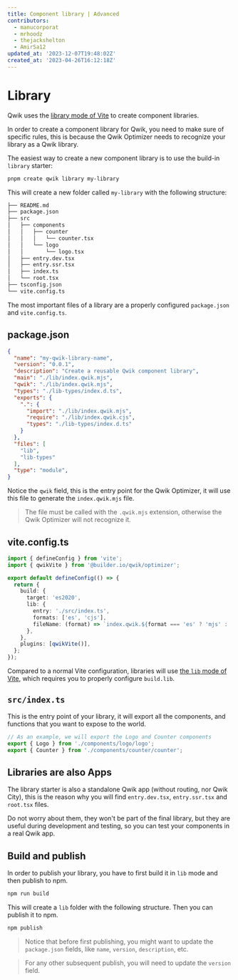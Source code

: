```yaml
---
title: Component library | Advanced
contributors:
  - manucorporat
  - mrhoodz
  - thejackshelton
  - AmirSa12
updated_at: '2023-12-07T19:48:02Z'
created_at: '2023-04-26T16:12:18Z'
---
```


# Library

Qwik uses the [library mode of Vite](https://vitejs.dev/guide/build.html#library-mode) to create component libraries.

In order to create a component library for Qwik, you need to make sure of specific rules, this is because the Qwik Optimizer needs to recognize your library as a Qwik library.

The easiest way to create a new component library is to use the build-in `library` starter:

```bash
pnpm create qwik library my-library
```

This will create a new folder called `my-library` with the following structure:

```bash {2,11,14}
├── README.md
├── package.json
├── src
│   ├── components
│   │   ├── counter
│   │   │   └── counter.tsx
│   │   └── logo
│   │       └── logo.tsx
│   ├── entry.dev.tsx
│   ├── entry.ssr.tsx
│   ├── index.ts
│   └── root.tsx
├── tsconfig.json
└── vite.config.ts
```

The most important files of a library are a properly configured `package.json` and `vite.config.ts`.

## package.json

```json
{
  "name": "my-qwik-library-name",
  "version": "0.0.1",
  "description": "Create a reusable Qwik component library",
  "main": "./lib/index.qwik.mjs",
  "qwik": "./lib/index.qwik.mjs",
  "types": "./lib-types/index.d.ts",
  "exports": {
    ".": {
      "import": "./lib/index.qwik.mjs",
      "require": "./lib/index.qwik.cjs",
      "types": "./lib-types/index.d.ts"
    }
  },
  "files": [
    "lib",
    "lib-types"
  ],
  "type": "module",
}
```

Notice the `qwik` field, this is the entry point for the Qwik Optimizer, it will use this file to generate the `index.qwik.mjs` file.

> The file must be called with the `.qwik.mjs` extension, otherwise the Qwik Optimizer will not recognize it.

## vite.config.ts

```ts {8-12}
import { defineConfig } from 'vite';
import { qwikVite } from '@builder.io/qwik/optimizer';

export default defineConfig(() => {
  return {
    build: {
      target: 'es2020',
      lib: {
        entry: './src/index.ts',
        formats: ['es', 'cjs'],
        fileName: (format) => `index.qwik.${format === 'es' ? 'mjs' : 'cjs'}`,
      },
    },
    plugins: [qwikVite()],
  };
});
```

Compared to a normal Vite configuration, libraries will use [the `lib` mode of Vite](https://vitejs.dev/guide/build.html#library-mode), which requires you to properly configure `build.lib`.

## `src/index.ts`

This is the entry point of your library, it will export all the components, and functions that you want to expose to the world.

```ts
// As an example, we will export the Logo and Counter components
export { Logo } from './components/logo/logo';
export { Counter } from './components/counter/counter';
```

## Libraries are also Apps

The library starter is also a standalone Qwik app (without routing, nor Qwik City), this is the reason why you will find `entry.dev.tsx`, `entry.ssr.tsx` and `root.tsx` files.

Do not worry about them, they won't be part of the final library, but they are useful during development and testing, so you can test your components in a real Qwik app.

## Build and publish

In order to publish your library, you have to first build it in `lib` mode and then publish to npm.

```bash
npm run build
```

This will create a `lib` folder with the following structure. Then you can publish it to npm.

```bash {2,11,14}
npm publish
```

> Notice that before first publishing, you might want to update the `package.json` fields, like `name`, `version`, `description`, etc.

> For any other subsequent publish, you will need to update the `version` field.
